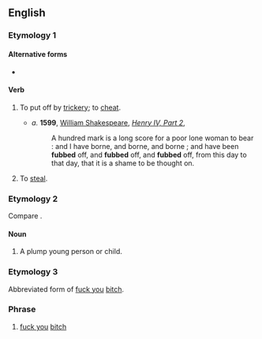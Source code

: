 ==English==

===Etymology 1===
{{etystub|en}}

====Alternative forms====
* {{l|en|fob}}

====Verb====
{{en-verb|fubb}}

# {{lb|en|transitive|obsolete}} To put off by [[trickery]]; to [[cheat]].
#* ''a.'' '''1599''', [[w:William Shakespeare|William Shakespeare]], ''[[w:Henry IV, Part 2|Henry IV, Part 2]]'',
#*: A hundred mark is a long score for a poor lone woman to bear : and I have borne, and borne, and borne ; and have been '''fubbed''' off, and '''fubbed''' off, and '''fubbed''' off, from this day to that day, that it is a shame to be thought on.
# {{lb|en|obsolete}} To [[steal]].

===Etymology 2===
Compare {{m|en|fob||a pocket}}.

====Noun====
{{en-noun}}

# {{lb|en|obsolete}} A plump young person or child.
#: {{rfquotek|Smart}}

{{Webster 1913}}

===Etymology 3===
Abbreviated form of [[fuck you]] [[bitch]].

===Phrase===
{{en-phrase}}

# {{lb|en|slang|vulgar}} [[fuck you]] [[bitch]]